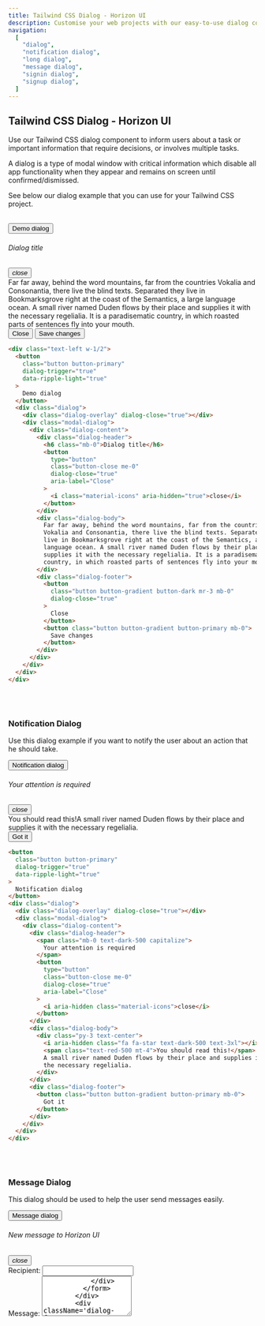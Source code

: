 ```yaml
---
title: Tailwind CSS Dialog - Horizon UI
description: Customise your web projects with our easy-to-use dialog component for Tailwind CSS using Material Design guidelines.
navigation:
  [
    "dialog",
    "notification dialog",
    "long dialog",
    "message dialog",
    "signin dialog",
    "signup dialog",
  ]
---
```


## Tailwind CSS Dialog - Horizon UI

Use our Tailwind CSS dialog component to inform users about a task or important information that require decisions, or involves multiple tasks.

A dialog is a type of modal window with critical information which disable all app functionality when they appear and remains on screen until confirmed/dismissed.

See below our dialog example that you can use for your Tailwind CSS project.

<br />
<ComponentCard id='dialog'>
  <button
    className='button button-primary mx-auto flex'
    dialog-trigger='true'
    data-ripple-light='true'>
    <span>Demo dialog</span>
  </button>
  <div className='dialog'>
    <div className='dialog-overlay' dialog-close='true'></div>
    <div className='modal-dialog'>
      <div className='dialog-content'>
        <div className='dialog-header'>
          <h6 className='mb-0'>Dialog title</h6>
          <button
            type='button'
            className='button-close me-0'
            dialog-close='true'
            aria-label='Close'>
            <i className='material-icons' aria-hidden='true'>
              close
            </i>
          </button>
        </div>
        <div className='dialog-body'>
          Far far away, behind the word mountains, far from the countries
          Vokalia and Consonantia, there live the blind texts. Separated they
          live in Bookmarksgrove right at the coast of the Semantics, a large
          language ocean. A small river named Duden flows by their place and
          supplies it with the necessary regelialia. It is a paradisematic
          country, in which roasted parts of sentences fly into your mouth.
        </div>
        <div className='dialog-footer'>
          <button
            className='button button-gradient button-dark mr-3 mb-0'
            dialog-close='true'>
            <span>Close</span>
          </button>
          <button className='button button-gradient button-primary mb-0'>
            <span>Save changes</span>
          </button>
        </div>
      </div>
    </div>
  </div>
</ComponentCard>

```html showLineNumbers
<div class="text-left w-1/2">
  <button
    class="button button-primary"
    dialog-trigger="true"
    data-ripple-light="true"
  >
    Demo dialog
  </button>
  <div class="dialog">
    <div class="dialog-overlay" dialog-close="true"></div>
    <div class="modal-dialog">
      <div class="dialog-content">
        <div class="dialog-header">
          <h6 class="mb-0">Dialog title</h6>
          <button
            type="button"
            class="button-close me-0"
            dialog-close="true"
            aria-label="Close"
          >
            <i class="material-icons" aria-hidden="true">close</i>
          </button>
        </div>
        <div class="dialog-body">
          Far far away, behind the word mountains, far from the countries
          Vokalia and Consonantia, there live the blind texts. Separated they
          live in Bookmarksgrove right at the coast of the Semantics, a large
          language ocean. A small river named Duden flows by their place and
          supplies it with the necessary regelialia. It is a paradisematic
          country, in which roasted parts of sentences fly into your mouth.
        </div>
        <div class="dialog-footer">
          <button
            class="button button-gradient button-dark mr-3 mb-0"
            dialog-close="true"
          >
            Close
          </button>
          <button class="button button-gradient button-primary mb-0">
            Save changes
          </button>
        </div>
      </div>
    </div>
  </div>
</div>
```

<br />
<br />

### Notification Dialog

Use this dialog example if you want to notify the user about an action that he should take.

<ComponentCard id='notification dialog'>
  <button
    className='button button-primary'
    dialog-trigger='true'
    data-ripple-light='true'>
    <span>Notification dialog</span>
  </button>
  <div className='dialog'>
    <div className='dialog-overlay' dialog-close='true'></div>
    <div className='modal-dialog'>
      <div className='dialog-content'>
        <div className='dialog-header'>
          <h6 className='mb-0 text-dark-500 capitalize'>
            Your attention is required
          </h6>
          <button
            type='button'
            className='button-close me-0'
            dialog-close='true'
            aria-label='Close'>
            <i aria-hidden className='material-icons'>
              close
            </i>
          </button>
        </div>
        <div className='dialog-body'>
          <div className='py-3 text-center'>
            <i aria-hidden className='fa fa-star text-dark-500 text-3xl'></i>
            <span className='text-red-500 mt-4'>You should read this!</span>A
            small river named Duden flows by their place and supplies it with
            the necessary regelialia.
          </div>
        </div>
        <div className='dialog-footer'>
          <button className='button button-gradient button-primary mb-0'>
            <span>Got it</span>
          </button>
        </div>
      </div>
    </div>
  </div>
</ComponentCard>

```html showLineNumbers
<button
  class="button button-primary"
  dialog-trigger="true"
  data-ripple-light="true"
>
  Notification dialog
</button>
<div class="dialog">
  <div class="dialog-overlay" dialog-close="true"></div>
  <div class="modal-dialog">
    <div class="dialog-content">
      <div class="dialog-header">
        <span class="mb-0 text-dark-500 capitalize">
          Your attention is required
        </span>
        <button
          type="button"
          class="button-close me-0"
          dialog-close="true"
          aria-label="Close"
        >
          <i aria-hidden class="material-icons">close</i>
        </button>
      </div>
      <div class="dialog-body">
        <div class="py-3 text-center">
          <i aria-hidden class="fa fa-star text-dark-500 text-3xl"></i>
          <span class="text-red-500 mt-4">You should read this!</span>
          A small river named Duden flows by their place and supplies it with
          the necessary regelialia.
        </div>
      </div>
      <div class="dialog-footer">
        <button class="button button-gradient button-primary mb-0">
          Got it
        </button>
      </div>
    </div>
  </div>
</div>
```

<br />
<br />

### Message Dialog

This dialog should be used to help the user send messages easily.

<ComponentCard id='message dialog'>
  <button
    className='button button-primary'
    dialog-trigger='true'
    data-ripple-light='true'>
    <span>Message dialog</span>
  </button>
  <div className='dialog'>
    <div className='dialog-overlay' dialog-close='true'></div>
    <div className='modal-dialog'>
      <div className='dialog-content'>
        <div className='dialog-header'>
          <h6 className='mb-0 text-dark-500'>New message to Horizon UI</h6>
          <button
            type='button'
            className='button-close me-0'
            dialog-close='true'
            aria-label='Close'>
            <i aria-hidden className='material-icons'>
              close
            </i>
          </button>
        </div>
        <div className='dialog-body'>
          <form action='role'>
            <div className='input-group input-group-static my-3'>
              <label>Recipient:</label>
              <input type='email' className='form-control' />
            </div>
            <div className='input-group input-group-static my-3'>
              <label>Message:</label>
              <textarea type='email' className='form-control' rows='5' />
            </div>
          </form>
        </div>
        <div className='dialog-footer'>
          <button className='button button-gradient button-primary mb-0'>
            <span>Send</span>
          </button>
        </div>
      </div>
    </div>
  </div>
</ComponentCard>

```html showLineNumbers
<button
  class="button button-primary"
  dialog-trigger="true"
  data-ripple-light="true"
>
  Message dialog
</button>
<div class="dialog">
  <div class="dialog-overlay" dialog-close="true"></div>
  <div class="modal-dialog">
    <div class="dialog-content">
      <div class="dialog-header">
        <h6 class="mb-0 text-dark-500">New message to Horizon UI</h6>
        <button
          type="button"
          class="button-close me-0"
          dialog-close="true"
          aria-label="Close"
        >
          <i aria-hidden class="material-icons">close</i>
        </button>
      </div>
      <div class="dialog-body">
        <form action="role">
          <div class="input-group input-group-static my-3">
            <label>Recipient:</label>
            <input type="email" class="form-control" />
          </div>
          <div class="input-group input-group-static my-3">
            <label>Message:</label>
            <textarea type="email" class="form-control" rows="5" />
          </div>
        </form>
      </div>
      <div class="dialog-footer">
        <button class="button button-gradient button-primary mb-0">Send</button>
      </div>
    </div>
  </div>
</div>
```

<br />
<br />

### Long Dialog

Use this dialog example to notify the user with longer informational messages.

<ComponentCard id='long dialog'>
  <button
    className='button button-primary'
    dialog-trigger='true'
    data-ripple-light='true'>
    <span>Long dialog</span>
  </button>
  <div className='dialog'>
    <div className='dialog-overlay' dialog-close='true'></div>
    <div className='modal-dialog'>
      <div className='dialog-content'>
        <div className='dialog-header'>
          <h5 className='mb-0 text-dark-500 capitalize'>Modal title</h5>
          <button
            type='button'
            className='button-close me-0'
            dialog-close='true'
            aria-label='Close'>
            <i aria-hidden className='material-icons'>
              close
            </i>
          </button>
        </div>
        <div className='dialog-body'>
          I always felt like I could do anything. That’s the main thing people
          are controlled by! Thoughts- their perception of themselves! They're
          slowed down by their perception of themselves. If you're taught you
          can’t do anything, you won’t do anything. I was taught I could do
          everything.
          <br />
          <br />
          As we live, our hearts turn colder. Cause pain is what we go through as
          we become older. We get insulted by others, lose trust for those others.
          We get back stabbed by friends. It becomes harder for us to give others
          a hand. We get our heart broken by people we love, even that we give them
          all we have. Then we lose family over time. What else could rust the heart
          more over time? Blackgold.
          <br />
          <br />
          We’re not always in the position that we want to be at. We’re
          constantly growing. We’re constantly making mistakes. We’re constantly
          trying to express ourselves and actualize our dreams. If you have the
          opportunity to play this game of life you need to appreciate every
          moment. A lot of people don’t appreciate the moment until it’s passed.
          <br />
          <br />
          There’s nothing I really wanted to do in life that I wasn’t able to get
          good at. That’s my skill. I’m not really specifically talented at anything
          except for the ability to learn. That’s what I do. That’s what I’m here
          for. Don’t be afraid to be wrong because you can’t learn anything from
          a compliment.
          <br />
          <br />
          It really matters and then like it really doesn’t matter. What matters
          is the people who are sparked by it. And the people who are like
          offended by it, it doesn’t matter. Because it's about motivating the
          doers. Because I’m here to follow my dreams and inspire other people
          to follow their dreams, too.
          <br />
          <br />
          The time is now for it to be okay to be great. People in this world shun
          people for being great. For being a bright color. For standing out. But
          the time is now to be okay to be the greatest you. Would you believe in
          what you believe in, if you were the only one who believed it?
        </div>
        <div className='dialog-footer'>
          <button
            className='button button-gradient button-dark mr-3 mb-0'
            dialog-close='true'>
            <span>Close</span>
          </button>
          <button className='button button-gradient button-primary mb-0'>
            <span>Save changes</span>
          </button>
        </div>
      </div>
    </div>
  </div>
</ComponentCard>

```html showLineNumbers
<button
  class="button button-primary"
  dialog-trigger="true"
  data-ripple-light="true"
>
  Long dialog
</button>
<div class="dialog">
  <div class="dialog-overlay" dialog-close="true"></div>
  <div class="modal-dialog">
    <div class="dialog-content">
      <div class="dialog-header">
        <h5 class="mb-0 text-dark-500 capitalize">Modal title</h5>
        <button
          type="button"
          class="button-close me-0"
          dialog-close="true"
          aria-label="Close"
        >
          <i aria-hidden class="material-icons">close</i>
        </button>
      </div>
      <div class="dialog-body">
        I always felt like I could do anything. That’s the main thing people are
        controlled by! Thoughts- their perception of themselves! They're slowed
        down by their perception of themselves. If you're taught you can’t do
        anything, you won’t do anything. I was taught I could do everything.
        <br /><br />
        As we live, our hearts turn colder. Cause pain is what we go through as
        we become older. We get insulted by others, lose trust for those others.
        We get back stabbed by friends. It becomes harder for us to give others
        a hand. We get our heart broken by people we love, even that we give
        them all we have. Then we lose family over time. What else could rust
        the heart more over time? Blackgold.
        <br /><br />
        We’re not always in the position that we want to be at. We’re constantly
        growing. We’re constantly making mistakes. We’re constantly trying to
        express ourselves and actualize our dreams. If you have the opportunity
        to play this game of life you need to appreciate every moment. A lot of
        people don’t appreciate the moment until it’s passed.
        <br /><br />
        There’s nothing I really wanted to do in life that I wasn’t able to get
        good at. That’s my skill. I’m not really specifically talented at
        anything except for the ability to learn. That’s what I do. That’s what
        I’m here for. Don’t be afraid to be wrong because you can’t learn
        anything from a compliment.
        <br /><br />
        It really matters and then like it really doesn’t matter. What matters
        is the people who are sparked by it. And the people who are like
        offended by it, it doesn’t matter. Because it's about motivating the
        doers. Because I’m here to follow my dreams and inspire other people to
        follow their dreams, too.
        <br /><br />
        The time is now for it to be okay to be great. People in this world shun
        people for being great. For being a bright color. For standing out. But
        the time is now to be okay to be the greatest you. Would you believe in
        what you believe in, if you were the only one who believed it?
      </div>
      <div class="dialog-footer">
        <button
          class="button button-gradient button-dark mr-3 mb-0"
          dialog-close="true"
        >
          Close
        </button>
        <button class="button button-gradient button-primary mb-0">
          Save changes
        </button>
      </div>
    </div>
  </div>
</div>
```

<br />
<br />

### Sign In Dialog

Use this example to help users Sign in easily

<ComponentCard id='signin dialog'>
  <button
    className='button button-primary'
    dialog-trigger='true'
    data-ripple-light='true'>
    <span>Sign In dialog</span>
  </button>
  <div className='dialog'>
    <div className='dialog-overlay' dialog-close='true'></div>
    <div className='modal-dialog'>
      <div className='dialog-content mx-12'>
        <div className='card'>
          <div className='card-header mx-4 -mt-6'>
            <div className='bg-primary-500 shadow-lg rounded-lg py-3 pe-1'>
              <h4 className='text-white font-bold text-center mt-2 mb-0'>
                Sign in
              </h4>
              <div className='flex mt-4'>
                <a className='button button-text ml-auto' href='#'>
                  <i
                    aria-hidden
                    className='fab fa-facebook-f text-white text-lg'></i>
                </a>
                <a className='button button-text' href='#'>
                  <i
                    aria-hidden
                    className='fab fa-github text-white text-lg'></i>
                </a>
                <a className='button button-text mr-auto' href='#'>
                  <i
                    aria-hidden
                    className='fab fa-google text-white text-lg'></i>
                </a>
              </div>
            </div>
          </div>
          <div className='card-body'>
            <form action='role'>
              <div className='input-group input-group-outline my-3'>
                <label className='form-label'>Email</label>
                <input type='email' className='form-control' />
              </div>
              <div className='input-group input-group-outline my-3'>
                <label className='form-label'>Password</label>
                <input type='password' className='form-control' />
              </div>
            </form>
            <div className='form-check form-switch flex items-center my-7 ml-1'>
              <input
                className='opacity-0 cursor-pointer absolute z-10 w-8 h-5'
                data-attribute='toggle'
                id='remember'
              />
              <div className='form-check-input'></div>
              <label className='form-check-label mb-0 ml-2 cursor-pointer'>
                Remember me
              </label>
            </div>
            <button className='button button-primary w-full'>
              <span>Sign In</span>
            </button>
            <a href='#'>
              <span className='text-center mt-5 mb-0 text-sm'>
                Don&apos;t have an account?
              </span>
            </a>
          </div>
        </div>
      </div>
    </div>
  </div>
</ComponentCard>

```html showLineNumbers
<button
  className="button button-primary"
  dialog-trigger="true"
  data-ripple-light="true"
>
  Sign In dialog
</button>
<div className="dialog">
  <div className="dialog-overlay" dialog-close="true"></div>
  <div className="modal-dialog">
    <div className="dialog-content mx-12">
      <div className="card">
        <div className="card-header mx-4 -mt-6">
          <div className="bg-primary-500 shadow-lg rounded-lg py-3 pe-1">
            <h4 className="text-white font-bold text-center mt-2 mb-0">
              Sign in
            </h4>
            <div className="flex mt-4">
              <a className="button button-text ml-auto" href="#">
                <i
                  aria-hidden
                  className="fab fa-facebook-f text-white text-lg"
                ></i>
              </a>
              <a className="button button-text" href="#">
                <i aria-hidden className="fab fa-github text-white text-lg"></i>
              </a>
              <a className="button button-text mr-auto" href="#">
                <i aria-hidden className="fab fa-google text-white text-lg"></i>
              </a>
            </div>
          </div>
        </div>
        <div className="card-body">
          <form action="role">
            <div className="input-group input-group-outline my-3">
              <label className="form-label">Email</label>
              <input type="email" className="form-control" />
            </div>
            <div className="input-group input-group-outline my-3">
              <label className="form-label">Password</label>
              <input type="password" className="form-control" />
            </div>
          </form>
          <div className="form-check form-switch flex items-center my-7 ml-1">
            <input
              className="opacity-0 cursor-pointer absolute z-10 w-8 h-5"
              data-attribute="toggle"
              id="remember"
            />
            <div className="form-check-input"></div>
            <label className="form-check-label mb-0 ml-2 cursor-pointer"
              >Remember me</label
            >
          </div>
          <button className="button button-primary w-full">Sign In</button>
          <a href="#">
            <span className="text-center mt-5 mb-0 text-sm">
              Don&apos;t have an account?
            </span>
          </a>
        </div>
      </div>
    </div>
  </div>
</div>
```

<br />
<br />

### Sign Up Dialog

Use this example to help users Signup in easily

<ComponentCard id='signup dialog'>
  <button
    className='button button-primary'
    dialog-trigger='true'
    data-ripple-light='true'>
    <span>Sign Up dialog</span>
  </button>
  <div className='dialog'>
    <div className='dialog-overlay' dialog-close='true'></div>
    <div className='modal-dialog'>
      <div className='dialog-content mx-12'>
        <div className='card'>
          <div className='card-header mx-4 -mt-6'>
            <div className='bg-primary-500 shadow-lg rounded-lg py-3 pe-1'>
              <h4 className='text-white font-bold text-center mt-2 mb-0'>
                Sign up
              </h4>
              <div className='flex mt-4'>
                <a className='button button-text ml-auto' href='#'>
                  <i
                    aria-hidden
                    className='fab fa-facebook-f text-white text-lg'></i>
                </a>
                <a className='button button-text' href='#'>
                  <i
                    aria-hidden
                    className='fab fa-github text-white text-lg'></i>
                </a>
                <a className='button button-text mr-auto' href='#'>
                  <i
                    aria-hidden
                    className='fab fa-google text-white text-lg'></i>
                </a>
              </div>
            </div>
          </div>
          <div className='card-body'>
            <form action='role'>
              <div className='input-group input-group-dynamic my-5'>
                <label className='form-label'>Username</label>
                <input type='text' className='form-control' />
              </div>
              <div className='input-group input-group-dynamic my-5'>
                <label className='form-label'>Email</label>
                <input type='email' className='form-control' />
              </div>
              <div className='input-group input-group-dynamic my-5'>
                <label className='form-label'>Password</label>
                <input type='password' className='form-control' />
              </div>
            </form>
            <button className='button button-primary flex mx-auto'>
              <span>Sign Up</span>
            </button>
            <a href='#'>
              <span className='text-center mt-5 mb-0 text-sm'>
                Already have an account?
              </span>
            </a>
          </div>
        </div>
      </div>
    </div>
  </div>
</ComponentCard>

```html showLineNumbers
<button
  className="button button-primary"
  dialog-trigger="true"
  data-ripple-light="true"
>
  Sign Up dialog
</button>
<div className="dialog">
  <div className="dialog-overlay" dialog-close="true"></div>
  <div className="modal-dialog">
    <div className="dialog-content mx-12">
      <div className="card">
        <div className="card-header mx-4 -mt-6">
          <div className="bg-primary-500 shadow-lg rounded-lg py-3 pe-1">
            <h4 className="text-white font-bold text-center mt-2 mb-0">
              Sign up
            </h4>
            <div className="flex mt-4">
              <a className="button button-text ml-auto" href="#">
                <i
                  aria-hidden
                  className="fab fa-facebook-f text-white text-lg"
                ></i>
              </a>
              <a className="button button-text" href="#">
                <i aria-hidden className="fab fa-github text-white text-lg"></i>
              </a>
              <a className="button button-text mr-auto" href="#">
                <i aria-hidden className="fab fa-google text-white text-lg"></i>
              </a>
            </div>
          </div>
        </div>
        <div className="card-body">
          <form action="role">
            <div className="input-group input-group-dynamic my-5">
              <label className="form-label">Username</label>
              <input type="text" className="form-control" />
            </div>
            <div className="input-group input-group-dynamic my-5">
              <label className="form-label">Email</label>
              <input type="email" className="form-control" />
            </div>
            <div className="input-group input-group-dynamic my-5">
              <label className="form-label">Password</label>
              <input type="password" className="form-control" />
            </div>
          </form>
          <button className="button button-primary flex mx-auto">
            Sign Up
          </button>
          <a href="#">
            <span className="text-center mt-5 mb-0 text-sm">
              Already have an account?
            </span>
          </a>
        </div>
      </div>
    </div>
  </div>
</div>
```

{" "}
